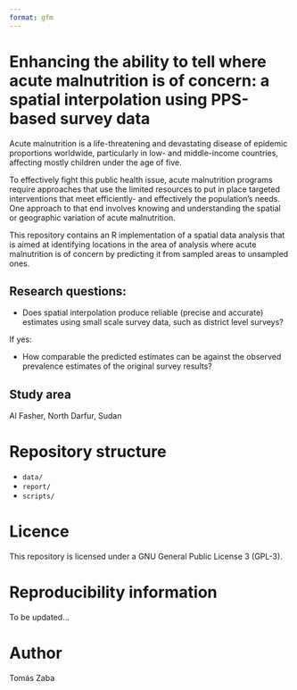 ```yaml
---
format: gfm
---
```


# Enhancing the ability to tell where acute malnutrition is of concern: a spatial interpolation using PPS-based survey data  

Acute malnutrition is a life-threatening and devastating disease of epidemic 
proportions worldwide, particularly in low- and middle-income countries, affecting
mostly children under the age of five. 

To effectively fight this public health issue, acute malnutrition programs require
approaches that use the limited resources to put in place targeted interventions 
that meet efficiently- and effectively the population's needs. One approach to 
that end involves knowing and understanding the spatial or geographic variation 
of acute malnutrition.

This repository contains an R implementation of a spatial data analysis that is 
aimed at identifying locations in the area of analysis where acute malnutrition 
is of concern by predicting it from sampled areas to unsampled ones. 

## Research questions: 

+ Does spatial interpolation produce reliable (precise and accurate) estimates 
using small scale survey data, such as district level surveys?
 
If yes:  

+ How comparable the predicted estimates can be against the observed prevalence 
estimates of the original survey results?

## Study area
Al Fasher, North Darfur, Sudan

# Repository structure 
+ `data/`
+ `report/`
+ `scripts/`

# Licence

This repository is licensed under a GNU General Public License 3 (GPL-3).

# Reproducibility information  
To be updated...

# Author 
Tomás Zaba

